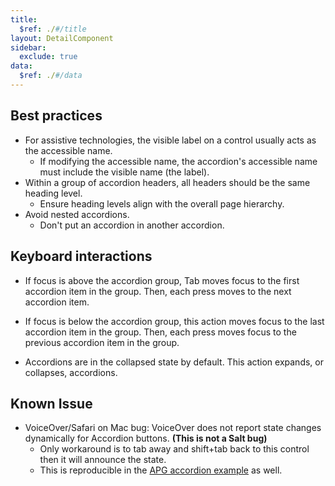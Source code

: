 ```yaml
---
title:
  $ref: ./#/title
layout: DetailComponent
sidebar:
  exclude: true
data:
  $ref: ./#/data
---
```


## Best practices
- For assistive technologies, the visible label on a control usually acts as the accessible name. 
  - If modifying the accessible name, the accordion's accessible name must include the visible name (the label).
- Within a group of accordion headers, all headers should be the same heading level. 
  - Ensure heading levels align with the overall page hierarchy.
- Avoid nested accordions. 
  - Don't put an accordion in another accordion. 

## Keyboard interactions

<KeyboardControls>
<KeyboardControl keyOrCombos="Tab">

- If focus is above the accordion group, Tab moves focus to the first accordion item in the group. Then, each press moves to the next accordion item.

</KeyboardControl>
<KeyboardControl keyOrCombos="Shift + Tab">

- If focus is below the accordion group, this action moves focus to the last accordion item in the group. Then, each press moves focus to the previous accordion item in the group.

</KeyboardControl>
<KeyboardControl keyOrCombos="Enter / Space">

- Accordions are in the collapsed state by default. This action expands, or collapses, accordions.

</KeyboardControl>
</KeyboardControls>

## Known Issue
- VoiceOver/Safari on Mac bug: VoiceOver does not report state changes dynamically for Accordion buttons. __(This is not a Salt bug)__
  - Only workaround is to tab away and shift+tab back to this control then it will announce the state.
  - This is reproducible in the [APG accordion example](https://www.w3.org/WAI/ARIA/apg/patterns/accordion/examples/accordion/) as well. 

